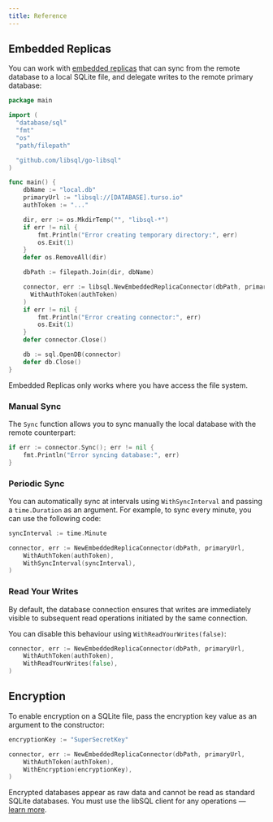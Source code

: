 ```yaml
---
title: Reference
---
```


## Embedded Replicas

You can work with [embedded replicas](/features/embedded-replicas) that can sync from the remote database to a local SQLite file, and delegate writes to the remote primary database:

```go
package main

import (
  "database/sql"
  "fmt"
  "os"
  "path/filepath"

  "github.com/libsql/go-libsql"
)

func main() {
    dbName := "local.db"
    primaryUrl := "libsql://[DATABASE].turso.io"
    authToken := "..."

    dir, err := os.MkdirTemp("", "libsql-*")
    if err != nil {
        fmt.Println("Error creating temporary directory:", err)
        os.Exit(1)
    }
    defer os.RemoveAll(dir)

    dbPath := filepath.Join(dir, dbName)

    connector, err := libsql.NewEmbeddedReplicaConnector(dbPath, primaryUrl,
      WithAuthToken(authToken)
    )
    if err != nil {
        fmt.Println("Error creating connector:", err)
        os.Exit(1)
    }
    defer connector.Close()

    db := sql.OpenDB(connector)
    defer db.Close()
}
```

<Warning>

Embedded Replicas only works where you have access the file system.

</Warning>

### Manual Sync

The `Sync` function allows you to sync manually the local database with the remote counterpart:

```go
if err := connector.Sync(); err != nil {
    fmt.Println("Error syncing database:", err)
}
```

### Periodic Sync

You can automatically sync at intervals using `WithSyncInterval` and passing a `time.Duration` as an argument. For example, to sync every minute, you can use the following code:

```go
syncInterval := time.Minute

connector, err := NewEmbeddedReplicaConnector(dbPath, primaryUrl,
    WithAuthToken(authToken),
    WithSyncInterval(syncInterval),
)
```

### Read Your Writes

By default, the database connection ensures that writes are immediately visible to subsequent read operations initiated by the same connection.

You can disable this behaviour using `WithReadYourWrites(false)`:

```go
connector, err := NewEmbeddedReplicaConnector(dbPath, primaryUrl,
    WithAuthToken(authToken),
    WithReadYourWrites(false),
)
```

## Encryption

To enable encryption on a SQLite file, pass the encryption key value as an argument to the constructor:

```go
encryptionKey := "SuperSecretKey"

connector, err := NewEmbeddedReplicaConnector(dbPath, primaryUrl,
    WithAuthToken(authToken),
    WithEncryption(encryptionKey),
)
```

<Info>

Encrypted databases appear as raw data and cannot be read as standard SQLite databases. You must use the libSQL client for any operations — [learn more](/libsql#encryption-at-rest).

</Info>
